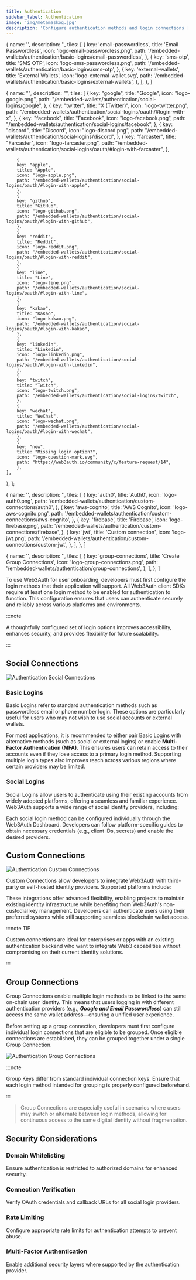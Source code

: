 ```yaml
---
title: Authentication
sidebar_label: Authentication
image: 'img/metamaskog.jpg'
description: 'Configure authentication methods and login connections | Embedded Wallets'
---
```




  {
    name: '',
    description: '',
    tiles: [
      {
        key: 'email-passwordless',
        title: 'Email Passwordless',
        icon: 'logo-email-passwordless.png',
        path: '/embedded-wallets/authentication/basic-logins/email-passwordless',
      },
      {
        key: 'sms-otp',
        title: 'SMS OTP',
        icon: 'logo-sms-passwordless.png',
        path: '/embedded-wallets/authentication/basic-logins/sms-otp',
      },
      {
        key: 'external-wallets',
        title: 'External Wallets',
        icon: 'logo-external-wallet.svg',
        path: '/embedded-wallets/authentication/basic-logins/external-wallets',
      },
    ],
  },
]

  {
    name: "",
    description: "",
    tiles: [
        {
        key: "google",
        title: "Google",
        icon: "logo-google.png",
        path: "/embedded-wallets/authentication/social-logins/google",
        },
        {
        key: "twitter",
        title: "X (Twitter)",
        icon: "logo-twitter.png",
        path: "/embedded-wallets/authentication/social-logins/oauth/#login-with-x",
        },
        {
        key: "facebook",
        title: "Facebook",
        icon: "logo-facebook.png",
        path: "/embedded-wallets/authentication/social-logins/facebook",
        },
        {
        key: "discord",
        title: "Discord",
        icon: "logo-discord.png",
        path: "/embedded-wallets/authentication/social-logins/discord",
        },
        {
        key: "farcaster",
        title: "Farcaster",
        icon: "logo-farcaster.png",
        path: "/embedded-wallets/authentication/social-logins/oauth/#login-with-farcaster",
        },

        {
        key: "apple",
        title: "Apple",
        icon: "logo-apple.png",
        path: "/embedded-wallets/authentication/social-logins/oauth/#login-with-apple",
        },
        {
        key: "github",
        title: "GitHub",
        icon: "logo-github.png",
        path: "/embedded-wallets/authentication/social-logins/oauth/#login-with-github",
        },
        {
        key: "reddit",
        title: "Reddit",
        icon: "logo-reddit.png",
        path: "/embedded-wallets/authentication/social-logins/oauth/#login-with-reddit",
        },
        {
        key: "line",
        title: "Line",
        icon: "logo-line.png",
        path: "/embedded-wallets/authentication/social-logins/oauth/#login-with-line",
        },
        {
        key: "kakao",
        title: "KaKao",
        icon: "logo-kakao.png",
        path: "/embedded-wallets/authentication/social-logins/oauth/#login-with-kakao",
        },
        {
        key: "linkedin",
        title: "Linkedin",
        icon: "logo-linkedin.png",
        path: "/embedded-wallets/authentication/social-logins/oauth/#login-with-linkedin",
        },
        {
        key: "twitch",
        title: "Twitch",
        icon: "logo-twitch.png",
        path: "/embedded-wallets/authentication/social-logins/twitch",
        },
        {
        key: "wechat",
        title: "WeChat",
        icon: "logo-wechat.png",
        path: "/embedded-wallets/authentication/social-logins/oauth/#login-with-wechat",
        },
        {
        key: "new",
        title: "Missing login option?",
        icon: "logo-question-mark.svg",
        path: "https://web3auth.io/community/c/feature-request/14",
        },
    ],

}, ];

  {
    name: '',
    description: '',
    tiles: [
      {
        key: 'auth0',
        title: 'Auth0',
        icon: 'logo-auth0.png',
        path: '/embedded-wallets/authentication/custom-connections/auth0',
      },
      {
        key: 'aws-cognito',
        title: 'AWS Cognito',
        icon: 'logo-aws-cognito.png',
        path: '/embedded-wallets/authentication/custom-connections/aws-cognito',
      },
      {
        key: 'firebase',
        title: 'Firebase',
        icon: 'logo-firebase.png',
        path: '/embedded-wallets/authentication/custom-connections/firebase',
      },
      {
        key: 'jwt',
        title: 'Custom connection',
        icon: 'logo-jwt.png',
        path: '/embedded-wallets/authentication/custom-connections/custom-jwt',
      },
    ],
  },
]

  {
    name: '',
    description: '',
    tiles: [
      {
        key: 'group-connections',
        title: 'Create Group Connections',
        icon: 'logo-group-connections.png',
        path: '/embedded-wallets/authentication/group-connections',
      },
    ],
  },
]

To use Web3Auth for user onboarding, developers must first configure the login methods that their application will support. All Web3Auth client SDKs require at least one login method to be enabled for authentication to function. This configuration ensures that users can authenticate securely and reliably across various platforms and environments.

:::note

A thoughtfully configured set of login options improves accessibility, enhances security, and provides flexibility for future scalability.

:::

## Social Connections

<div style={{ flexBasis: '300px', flexGrow: '1', textAlign: 'center' }}>
  <img
    src={AuthenticationSocialConnections}
    style={{ alignSelf: 'center', maxWidth: '100%' }}
    alt="Authentication Social Connections"
  />
</div>

### Basic Logins

Basic Logins refer to standard authentication methods such as passwordless email or phone number login. These options are particularly useful for users who may not wish to use social accounts or external wallets.

For most applications, it is recommended to either pair Basic Logins with alternative methods (such as social or external logins) or enable **Multi-Factor Authentication (MFA)**. This ensures users can retain access to their accounts even if they lose access to a primary login method. Supporting multiple login types also improves reach across various regions where certain providers may be limited.

<Tiles tileGroups={tileGroupsDataBasic} />

### Social Logins

Social Logins allow users to authenticate using their existing accounts from widely adopted platforms, offering a seamless and familiar experience. Web3Auth supports a wide range of social identity providers, including:

Each social login method can be configured individually through the Web3Auth Dashboard. Developers can follow platform-specific guides to obtain necessary credentials (e.g., client IDs, secrets) and enable the desired providers.

<Tiles tileGroups={tileGroupsDataSocial} />

## Custom Connections

<div style={{ flexBasis: '300px', flexGrow: '1', textAlign: 'center' }}>
  <img
    src={AuthenticationCustomConnections}
    style={{ alignSelf: 'center', maxWidth: '100%' }}
    alt="Authentication Custom Connections"
  />
</div>

Custom Connections allow developers to integrate Web3Auth with third-party or self-hosted identity providers. Supported platforms include:

<Tiles tileGroups={tileGroupsDataCustom} />

These integrations offer advanced flexibility, enabling projects to maintain existing identity infrastructure while benefiting from Web3Auth's non-custodial key management. Developers can authenticate users using their preferred systems while still supporting seamless blockchain wallet access.

:::note TIP

Custom connections are ideal for enterprises or apps with an existing authentication backend who want to integrate Web3 capabilities without compromising on their current identity solutions.

:::

## Group Connections

Group Connections enable multiple login methods to be linked to the same on-chain user identity. This means that users logging in with different authentication providers (e.g., **_Google and Email Passwordless_**) can still access the same wallet address—ensuring a unified user experience.

Before setting up a group connection, developers must first configure individual login connections that are eligible to be grouped. Once eligible connections are established, they can be grouped together under a single Group Connection.

<Tiles tileGroups={tileGroupsDataGroup} />

<div style={{ flexBasis: '300px', flexGrow: '1', textAlign: 'center' }}>
  <img
    src={AuthenticationGroupConnectionsSelect}
    style={{ alignSelf: 'center', maxWidth: '100%' }}
    alt="Authentication Group Connections"
  />
</div>

:::note

Group Keys differ from standard individual connection keys. Ensure that each login method intended for grouping is properly configured beforehand.

:::

> Group Connections are especially useful in scenarios where users may switch or alternate between login methods, allowing for continuous access to the same digital identity without fragmentation.

## Security Considerations

### Domain Whitelisting

Ensure authentication is restricted to authorized domains for enhanced security.

### Connection Verification

Verify OAuth credentials and callback URLs for all social login providers.

### Rate Limiting

Configure appropriate rate limits for authentication attempts to prevent abuse.

### Multi-Factor Authentication

Enable additional security layers where supported by the authentication provider.
